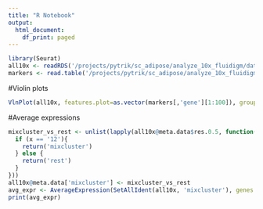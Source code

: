```yaml
---
title: "R Notebook"
output:
  html_document:
    df_print: paged
---
```



```r
library(Seurat)
all10x <- readRDS('/projects/pytrik/sc_adipose/analyze_10x_fluidigm/data/10x')
markers <- read.table('/projects/pytrik/sc_adipose/analyze_10x_fluidigm/data/markergenes/markergenes-cluster12-negbinom.txt', header=T)
```


#Violin plots

```r
VlnPlot(all10x, features.plot=as.vector(markers[,'gene'][1:100]), group.by='res.0.5', point.size.use=-1, nCol=2, x.lab.rot=T, size.x.use=10)
```

#Average expressions

```r
mixcluster_vs_rest <- unlist(lapply(all10x@meta.data$res.0.5, function(x){
  if (x == '12'){
    return('mixcluster')
  } else {
    return('rest')
  }
}))
all10x@meta.data['mixcluster'] <- mixcluster_vs_rest
avg_expr <- AverageExpression(SetAllIdent(all10x, 'mixcluster'), genes.use=as.vector(markers[,'gene'][1:100]))
print(avg_expr)
```


